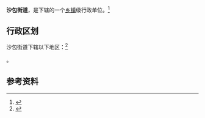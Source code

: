 {{中国乡级行政区|21/02/82/109/000}}

'''沙包街道'''，是{{PRC admin/fullname|21/02/82/109/000|3}}下辖的一个[[乡镇|乡镇]]级行政单位。<ref>{{PRC admin/ref sgc|{{PRC admin/parent|21/02/82/109/000}}}}</ref>

== 行政区划 ==

沙包街道下辖以下地区：<ref>{{PRC admin/ref sgc|21/02/82/109/000}}</ref>

{{PRC admin/children|21/02/82/109/000}}。

== 参考资料 ==

{{reflist}}

{{行政区划小作品}}
{{PRC admin/navcat|21/02/82/109/000}}